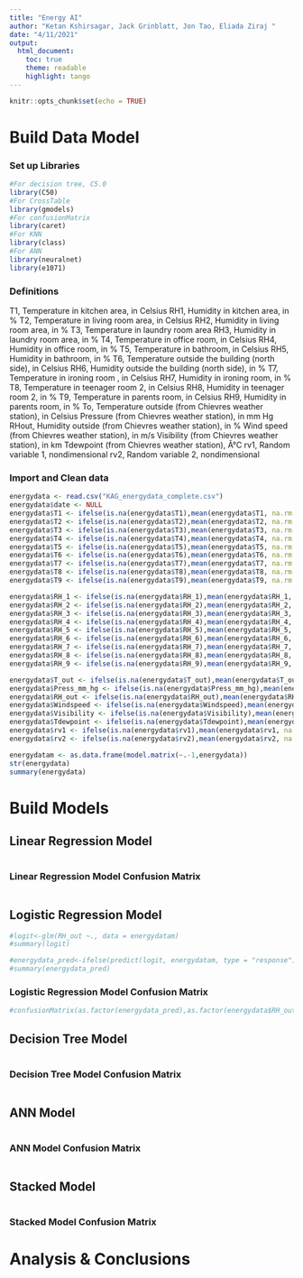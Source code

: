 ```yaml
---
title: "Energy AI"
author: "Ketan Kshirsagar, Jack Grinblatt, Jon Tao, Eliada Ziraj "
date: "4/11/2021"
output: 
  html_document:
    toc: true
    theme: readable
    highlight: tango
---
```


```r
knitr::opts_chunk$set(echo = TRUE)
```
# Build Data Model

### Set up Libraries
```r
#For decision tree, C5.0 
library(C50)
#For CrossTable
library(gmodels)
#For confusionMatrix
library(caret)
#For KNN
library(class)
#For ANN
library(neuralnet)
library(e1071)
```
### Definitions

T1, Temperature in kitchen area, in Celsius
RH1, Humidity in kitchen area, in % T2, Temperature in living room area, in Celsius RH2, Humidity in living room area, in %
T3, Temperature in laundry room area
RH3, Humidity in laundry room area, in % T4, Temperature in office room, in Celsius RH4, Humidity in office room, in %
T5, Temperature in bathroom, in Celsius
RH5, Humidity in bathroom, in % T6, Temperature outside the building (north side), in Celsius RH6, Humidity outside the building (north side), in %
T7, Temperature in ironing room , in Celsius
RH7, Humidity in ironing room, in % T8, Temperature in teenager room 2, in Celsius RH8, Humidity in teenager room 2, in %
T9, Temperature in parents room, in Celsius
RH9, Humidity in parents room, in % To, Temperature outside (from Chievres weather station), in Celsius Pressure (from Chievres weather station), in mm Hg RHout, Humidity outside (from Chievres weather station), in %
Wind speed (from Chievres weather station), in m/s
Visibility (from Chievres weather station), in km
Tdewpoint (from Chievres weather station), Â°C
rv1, Random variable 1, nondimensional
rv2, Random variable 2, nondimensional

### Import and Clean data

```r
energydata <- read.csv("KAG_energydata_complete.csv")
energydata$date <- NULL
energydata$T1 <- ifelse(is.na(energydata$T1),mean(energydata$T1, na.rm =T),energydata$T1)
energydata$T2 <- ifelse(is.na(energydata$T2),mean(energydata$T2, na.rm =T),energydata$T2)
energydata$T3 <- ifelse(is.na(energydata$T3),mean(energydata$T3, na.rm =T),energydata$T3)
energydata$T4 <- ifelse(is.na(energydata$T4),mean(energydata$T4, na.rm =T),energydata$T4)
energydata$T5 <- ifelse(is.na(energydata$T5),mean(energydata$T5, na.rm =T),energydata$T5)
energydata$T6 <- ifelse(is.na(energydata$T6),mean(energydata$T6, na.rm =T),energydata$T6)
energydata$T7 <- ifelse(is.na(energydata$T7),mean(energydata$T7, na.rm =T),energydata$T7)
energydata$T8 <- ifelse(is.na(energydata$T8),mean(energydata$T8, na.rm =T),energydata$T8)
energydata$T9 <- ifelse(is.na(energydata$T9),mean(energydata$T9, na.rm =T),energydata$T9)

energydata$RH_1 <- ifelse(is.na(energydata$RH_1),mean(energydata$RH_1, na.rm =T),energydata$RH_1)
energydata$RH_2 <- ifelse(is.na(energydata$RH_2),mean(energydata$RH_2, na.rm =T),energydata$RH_2)
energydata$RH_3 <- ifelse(is.na(energydata$RH_3),mean(energydata$RH_3, na.rm =T),energydata$RH_3)
energydata$RH_4 <- ifelse(is.na(energydata$RH_4),mean(energydata$RH_4, na.rm =T),energydata$RH_4)
energydata$RH_5 <- ifelse(is.na(energydata$RH_5),mean(energydata$RH_5, na.rm =T),energydata$RH_5)
energydata$RH_6 <- ifelse(is.na(energydata$RH_6),mean(energydata$RH_6, na.rm =T),energydata$RH_6)
energydata$RH_7 <- ifelse(is.na(energydata$RH_7),mean(energydata$RH_7, na.rm =T),energydata$RH_7)
energydata$RH_8 <- ifelse(is.na(energydata$RH_8),mean(energydata$RH_8, na.rm =T),energydata$RH_8)
energydata$RH_9 <- ifelse(is.na(energydata$RH_9),mean(energydata$RH_9, na.rm =T),energydata$RH_9)

energydata$T_out <- ifelse(is.na(energydata$T_out),mean(energydata$T_out, na.rm =T),energydata$T_out)
energydata$Press_mm_hg <- ifelse(is.na(energydata$Press_mm_hg),mean(energydata$Press_mm_hg, na.rm =T),energydata$Press_mm_hg)
energydata$RH_out <- ifelse(is.na(energydata$RH_out),mean(energydata$RH_out, na.rm =T),energydata$RH_out)
energydata$Windspeed <- ifelse(is.na(energydata$Windspeed),mean(energydata$Windspeed, na.rm =T),energydata$Windspeed)
energydata$Visibility <- ifelse(is.na(energydata$Visibility),mean(energydata$Visibility, na.rm =T),energydata$Visibility)
energydata$Tdewpoint <- ifelse(is.na(energydata$Tdewpoint),mean(energydata$Tdewpoint, na.rm =T),energydata$Tdewpoint)
energydata$rv1 <- ifelse(is.na(energydata$rv1),mean(energydata$rv1, na.rm =T),energydata$rv1)
energydata$rv2 <- ifelse(is.na(energydata$rv2),mean(energydata$rv2, na.rm =T),energydata$rv2)

energydatam <- as.data.frame(model.matrix(~.-1,energydata))
str(energydata)
summary(energydata)

```
# Build Models

## Linear Regression Model
```r

```

### Linear Regression Model Confusion Matrix
```r

```


## Logistic Regression Model

```r
#logit<-glm(RH_out ~., data = energydatam)
#summary(logit)

#energydata_pred<-ifelse(predict(logit, energydatam, type = "response")>0.1,3,0)
#summary(energydata_pred)

```

### Logistic Regression Model Confusion Matrix
```r
#confusionMatrix(as.factor(energydata_pred),as.factor(energydata$RH_out),positive = "1")
```


## Decision Tree Model
```r

```

### Decision Tree Model Confusion Matrix
```r

```


## ANN Model
```r

```

### ANN Model Confusion Matrix
```r

```


## Stacked Model
```r

```


### Stacked Model Confusion Matrix

# Analysis & Conclusions

